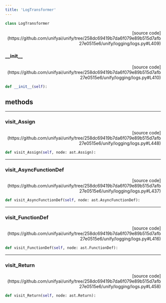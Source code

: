 ```yaml
---
title: 'LogTransformer'
---
```


```python
class LogTransformer
```

<p align="right">[source code](https://github.com/unifyai/unify/tree/258dc69419b7da6f079e89b515d7afb27e0515e6/unify/logging/logs.py#L409)</p>



### \_\_init\_\_

<p align="right">[source code](https://github.com/unifyai/unify/tree/258dc69419b7da6f079e89b515d7afb27e0515e6/unify/logging/logs.py#L410)</p>

```python
def __init__(self):
```



## methods

---

### visit\_Assign

<p align="right">[source code](https://github.com/unifyai/unify/tree/258dc69419b7da6f079e89b515d7afb27e0515e6/unify/logging/logs.py#L448)</p>

```python
def visit_Assign(self, node: ast.Assign):
```



---

### visit\_AsyncFunctionDef

<p align="right">[source code](https://github.com/unifyai/unify/tree/258dc69419b7da6f079e89b515d7afb27e0515e6/unify/logging/logs.py#L437)</p>

```python
def visit_AsyncFunctionDef(self, node: ast.AsyncFunctionDef):
```



---

### visit\_FunctionDef

<p align="right">[source code](https://github.com/unifyai/unify/tree/258dc69419b7da6f079e89b515d7afb27e0515e6/unify/logging/logs.py#L416)</p>

```python
def visit_FunctionDef(self, node: ast.FunctionDef):
```



---

### visit\_Return

<p align="right">[source code](https://github.com/unifyai/unify/tree/258dc69419b7da6f079e89b515d7afb27e0515e6/unify/logging/logs.py#L458)</p>

```python
def visit_Return(self, node: ast.Return):
```


